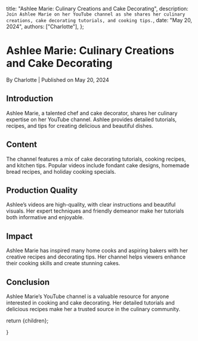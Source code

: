 
  title: "Ashlee Marie: Culinary Creations and Cake Decorating",
  description: `Join Ashlee Marie on her YouTube channel as she shares her culinary creations, cake decorating tutorials, and cooking tips.`,
  date: "May 20, 2024",
  authors: ["Charlotte"],
};

<h1>Ashlee Marie: Culinary Creations and Cake Decorating</h1>
<div className="text-sm text-gray-500 dark:text-gray-400">
  By Charlotte | Published on May 20, 2024
</div>

<section id="introduction">
  <h2>Introduction</h2>
  <span>
    Ashlee Marie, a talented chef and cake decorator, shares her culinary
    expertise on her YouTube channel. Ashlee provides detailed tutorials,
    recipes, and tips for creating delicious and beautiful dishes.
  </span>
</section>

<section id="content">
  <h2>Content</h2>
  <span>
    The channel features a mix of cake decorating tutorials, cooking recipes,
    and kitchen tips. Popular videos include fondant cake designs, homemade
    bread recipes, and holiday cooking specials.
  </span>
</section>

<section id="production-quality">
  <h2>Production Quality</h2>
  <span>
    Ashlee’s videos are high-quality, with clear instructions and beautiful
    visuals. Her expert techniques and friendly demeanor make her tutorials both
    informative and enjoyable.
  </span>
</section>

<section id="impact">
  <h2>Impact</h2>
  <span>
    Ashlee Marie has inspired many home cooks and aspiring bakers with her
    creative recipes and decorating tips. Her channel helps viewers enhance
    their cooking skills and create stunning cakes.
  </span>
</section>

<section id="conclusion">
  <h2>Conclusion</h2>
  <span>
    Ashlee Marie’s YouTube channel is a valuable resource for anyone interested
    in cooking and cake decorating. Her detailed tutorials and delicious recipes
    make her a trusted source in the culinary community.
  </span>
</section>

  return <MdxLayout>{children}</MdxLayout>;


}
